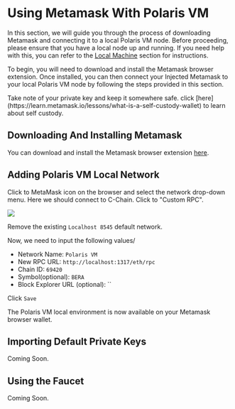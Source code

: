 
# Using Metamask With Polaris VM

In this section, we will guide you through the process of 
downloading Metamask and connecting it to a local Polaris VM node. 
Before proceeding, please ensure that you have a local node up and running. 
If you need help with this, you can refer to the [Local Machine](./running-a-node/running-locally) section for instructions.

To begin, you will need to download and install the Metamask browser extension. 
Once installed, you can then connect your Injected Metamask to your local Polaris VM 
node by following the steps provided in this section.

 
<Callout type="warning" emoji="⚠️">
  Take note of your private key and keep it somewhere safe. click [here](https://learn.metamask.io/lessons/what-is-a-self-custody-wallet) to learn about self custody.
</Callout>

## Downloading And Installing Metamask
You can download and install the Metamask browser extension [here](https://metamask.io/download/).

## Adding Polaris VM Local Network
Click to MetaMask icon on the browser and select the network drop-down menu. Here we should connect to C-Chain. Click to "Custom RPC".

![](/metamask-add-network.png)

Remove the existing `Localhost 8545` default network.

Now, we need to input the following values/

- Network Name: `Polaris VM`
- New RPC URL: `http://localhost:1317/eth/rpc`
- Chain ID: `69420`
- Symbol(optional): `BERA`
- Block Explorer URL (optional): ``

Click `Save`

The Polaris VM local environment is now available on your Metamask browser wallet.

## Importing Default Private Keys

Coming Soon.

## Using the Faucet

Coming Soon.